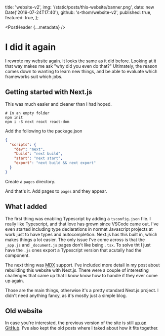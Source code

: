 
  title: 'website-v2',
  img: '/static/posts/this-website/banner.png',
  date: new Date('2019-07-24T17:40'),
  github: 's-thom/website-v2',
  published: true,
  featured: true,
};

<PostHeader {...metadata} />

# I did it again

I rewrote my website again. It looks the same as it did before. Looking at it that way makes me ask "why did you even do that?" Ultimately, the reason comes down to wanting to learn new things, and be able to evaluate which frameworks suit which jobs.


## Getting started with Next.js

This was much easier and cleaner than I had hoped.

```
# In an empty folder
npm init
npm i -S next react react-dom
```

Add the following to the package.json

```json
{
  "scripts": {
    "dev": "next",
    "build": "next build",
    "start": "next start",
    "export": "next build && next export"
  }
}
```

Create a `pages` directory.

And that's it. Add pages to `pages` and they appear.

## What I added

The first thing was enabling Typescript by adding a `tsconfig.json` file. I really like Typescript, and that love has grown since VSCode came out. I've even started including type declarations in normat Javascript projects at work just to have types and autocompletion. Next.js has this built in, which makes things a lot easier. The only issue I've come across is that the `_app.js` and `_document.js` pages don't like being `.tsx`. To solve tht I just have the `.js` ones export a Typescript version that acutally had the component.

The next thing was [MDX](https://mdxjs.com) support. I've included more detail in my post about rebuilding this website with Next.js. There were a couple of interesting challenges that came up that I know know how to handle if they ever come up again.

<LargeLink href="/posts/static-site-with-next-js" title="Creating a static website with Next.js" />

Those are the main things, otherwise it's a pretty standard Next.js project. I didn't need anything fancy, as it's mostly just a simple blog.


## Old website

In case you're interested, the previous version of the site is still [up on GitHub](https://github.com/s-thom/website). I've also kept the old posts where I taked about how it fits together.

<LargeLink href="/posts/this-website" title="This Website" />
<LargeLink href="/projects/website" title="website" />
